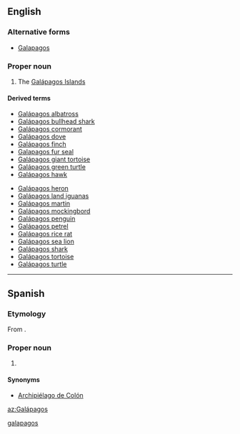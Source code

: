 ==English==

===Alternative forms===
*[[Galapagos]]

===Proper noun===
{{en-proper noun}}

# The [[Galápagos Islands]]

====Derived terms====
{{der-top}}
*[[Galápagos albatross]]
*[[Galápagos bullhead shark]]
*[[Galápagos cormorant]]
*[[Galápagos dove]]
*[[Galápagos finch]]
*[[Galapagos fur seal]]
*[[Galápagos giant tortoise]]
*[[Galápagos green turtle]]
*[[Galápagos hawk]]
{{der-mid}}
*[[Galápagos heron]]
*[[Galápagos land iguanas]]
*[[Galápagos martin]]
*[[Galápagos mockingbord]]
*[[Galápagos penguin]]
*[[Galápagos petrel]]
*[[Galápagos rice rat]]
*[[Galápagos sea lion]]
*[[Galápagos shark]]
*[[Galápagos tortoise]]
*[[Galápagos turtle]]
{{der-bottom}}

[[Category:English terms spelled with Á|galapagos]]

----

==Spanish==
===Etymology===
From {{term|galápago|lang=es}}.
===Proper noun===
{{es-proper noun}}

# {{l/en|Galápagos}}

====Synonyms====
* [[Archipiélago de Colón]]

[[az:Galápagos]]
